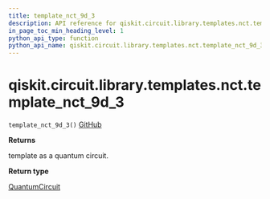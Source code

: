```yaml
---
title: template_nct_9d_3
description: API reference for qiskit.circuit.library.templates.nct.template_nct_9d_3
in_page_toc_min_heading_level: 1
python_api_type: function
python_api_name: qiskit.circuit.library.templates.nct.template_nct_9d_3
---
```


# qiskit.circuit.library.templates.nct.template\_nct\_9d\_3

<span id="qiskit.circuit.library.templates.nct.template_nct_9d_3" />

`template_nct_9d_3()` [GitHub](https://github.com/qiskit/qiskit/tree/stable/0.18/qiskit/circuit/library/templates/nct/template_nct_9d_3.py "view source code")

**Returns**

template as a quantum circuit.

**Return type**

[QuantumCircuit](qiskit.circuit.QuantumCircuit "qiskit.circuit.QuantumCircuit")

